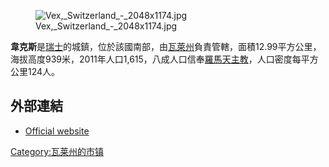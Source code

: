 [[Image:Vex,_Switzerland_-_2048x1174.jpg|right]]

'''韋克斯'''是[[瑞士|瑞士]]的城鎮，位於該國南部，由[[瓦萊州|瓦萊州]]負責管轄，面積12.99平方公里，海拔高度939米，2011年人口1,615，八成人口信奉[[羅馬天主教|羅馬天主教]]，人口密度每平方公里124人。

==外部連結==
* [https://web.archive.org/web/20190617064719/http://www.vex.ch/ Official website] {{fr icon}}

{{Switzerland-geo-stub}}
[[Category:瓦莱州的市镇|Category:瓦莱州的市镇]]